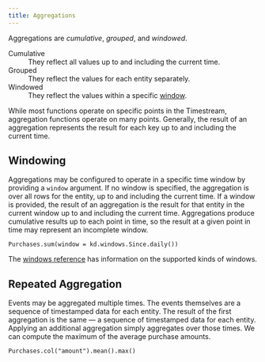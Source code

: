 ```yaml
---
title: Aggregations
---
```


Aggregations are _cumulative_, _grouped_, and _windowed_.

Cumulative
: They reflect all values up to and including the current time.

Grouped
: They reflect the values for each entity separately.

Windowed
: They reflect the values within a specific [window](../reference/index.qmd#windows).

While most functions operate on specific points in the Timestream, aggregation functions operate on many points.
Generally, the result of an aggregation represents the result for each key up to and including the current time.

## Windowing
Aggregations may be configured to operate in a specific time window by providing a `window` argument.
If no window is specified, the aggregation is over all rows for the entity, up to and including the current time.
If a window is provided, the result of an aggregation is the result for that entity in the current window up to and including the current time.
Aggregations produce cumulative results up to each point in time, so the result at a given point in time may represent an incomplete window.

```.python
Purchases.sum(window = kd.windows.Since.daily())
```

The [windows reference](../reference/index.qmd#windows) has information on the supported kinds of windows.

## Repeated Aggregation

Events may be aggregated multiple times.
The events themselves are a sequence of timestamped data for each entity.
The result of the first aggregation is the same — a sequence of timestamped data for each entity.
Applying an additional aggregation simply aggregates over those times.
We can compute the maximum of the average purchase amounts.

```.python
Purchases.col("amount").mean().max()
```